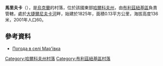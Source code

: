 {{coord|48|49|53|N|36|27|19|E|scale:100000_region:UA|display=title}}

'''馬里夫卡'''（{{lang-uk|Мар'ївка}}），是[[烏克蘭|烏克蘭]]的村落，位於該國東部[[哈爾科夫州|哈爾科夫州]]，由[[布利茲紐基區|布利茲紐基區]]負責管轄，處於[[大捷爾尼夫卡河|大捷爾尼夫卡河]]畔，始建於1825年，面積0.13平方公里，海拔高度136米，2001年人口60。
 
==參考資料==
* [http://weather.in.ua/ua/har'kovskaja/14984 Погода в селі Мар'ївка] {{Wayback|url=http://weather.in.ua/ua/har%27kovskaja/14984 |date=20200809103612 }}

{{DEFAULTSORT:Мар'ївка}}
[[Category:哈爾科夫州村落|Category:哈爾科夫州村落]]
[[Category:布利茲紐基區村落|Category:布利茲紐基區村落]]


{{Kharkiv-geo-stub}}